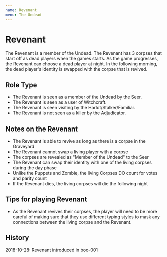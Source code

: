 ```yaml
---
name: Revenant
menu: The Undead
---
```


# Revenant

The Revenant is a member of the Undead. The Revenant has 3 corpses that
start off as dead players when the games starts. As the game progresses,
the Revenant can choose a dead player at night. In the following
morning, the dead player's identity is swapped with the corpse that is
revived.

## Role Type

  - The Revenant is seen as a member of the Undead by the Seer.
  - The Revenant is seen as a user of Witchcraft.
  - The Revenant is seen visiting by the Harlot/Stalker/Familiar.
  - The Revenant is not seen as a killer by the Adjudicator.

## Notes on the Revenant

  - The Revenant is able to revive as long as there is a corpse in the
    Graveyard
  - The Revenant cannot swap a living player with a corpse
  - The corpses are revealed as "Member of the Undead" to the Seer
  - The Revenant can swap their identity with one of the living corpses
    during the day phase
  - Unlike the Puppets and Zombie, the living Corpses DO count for votes
    and parity count
  - If the Revenant dies, the living corpses will die the following
    night

## Tips for playing Revenant

  - As the Revenant revives their corpses, the player will need to be
    more careful of making sure that they use different typing styles to
    mask any connections between the living corpse and the Revenant.

## History

2018-10-28: Revenant introduced in boo-001
